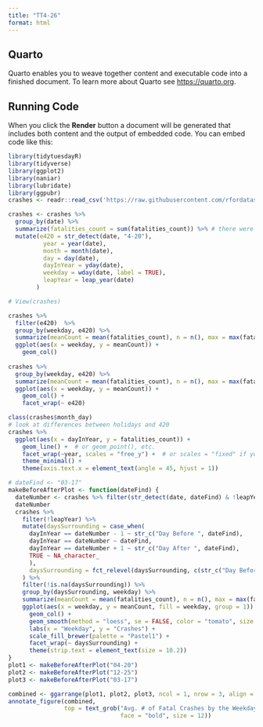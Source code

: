 ```yaml
---
title: "TT4-26"
format: html
---
```


## Quarto

Quarto enables you to weave together content and executable code into a finished document. To learn more about Quarto see <https://quarto.org>.

## Running Code

When you click the **Render** button a document will be generated that includes both content and the output of embedded code. You can embed code like this:

```r
library(tidytuesdayR)
library(tidyverse)
library(ggplot2)
library(naniar)
library(lubridate)
library(ggpubr)
crashes <- readr::read_csv('https://raw.githubusercontent.com/rfordatascience/tidytuesday/main/data/2025/2025-04-22/daily_accidents_420.csv')

crashes <- crashes %>%
  group_by(date) %>%
  summarize(fatalities_count = sum(fatalities_count)) %>% # there were duplicate dates causing some of the numbers to be off, particularly for some of the 4/20 dates
  mutate(e420 = str_detect(date, "4-20"),
          year = year(date),
          month = month(date),
          day = day(date),
          dayInYear = yday(date),
          weekday = wday(date, label = TRUE),
          leapYear = leap_year(date)
        )

# View(crashes)
```

```r
crashes %>%
  filter(e420)  %>%
  group_by(weekday, e420) %>%
  summarize(meanCount = mean(fatalities_count), n = n(), max = max(fatalities_count)) %>%
  ggplot(aes(x = weekday, y = meanCount)) +
    geom_col()
  
crashes %>%
  group_by(weekday, e420) %>%
  summarize(meanCount = mean(fatalities_count), n = n(), max = max(fatalities_count)) %>% 
  ggplot(aes(x = weekday, y = meanCount)) +
    geom_col() +
    facet_wrap(~ e420)

class(crashes$month_day)
# look at differences between holidays and 420
crashes %>% 
  ggplot(aes(x = dayInYear, y = fatalities_count)) +
    geom_line() +  # or geom_point(), etc.
    facet_wrap(~year, scales = "free_y") +  # or scales = "fixed" if you want same y-axis
    theme_minimal() +
    theme(axis.text.x = element_text(angle = 45, hjust = 1))
```

```r
# dateFind <- "03-17"
makeBeforeAfterPlot <- function(dateFind) {
  dateNumber <- crashes %>% filter(str_detect(date, dateFind) & !leapYear) %>% select(dayInYear) %>% slice(1) %>% as.numeric()
  dateNumber
  crashes %>%
    filter(!leapYear) %>%
    mutate(daysSurrounding = case_when(
      dayInYear == dateNumber - 1 ~ str_c("Day Before ", dateFind), 
      dayInYear == dateNumber ~ dateFind, 
      dayInYear == dateNumber + 1 ~ str_c("Day After ", dateFind), 
      TRUE ~ NA_character_
      ),
      daysSurrounding = fct_relevel(daysSurrounding, c(str_c("Day Before ", dateFind), dateFind, str_c("Day After ", dateFind)))
    ) %>% 
    filter(!is.na(daysSurrounding)) %>% 
    group_by(daysSurrounding, weekday) %>% 
    summarize(meanCount = mean(fatalities_count), n = n(), max = max(fatalities_count)) %>% 
    ggplot(aes(x = weekday, y = meanCount, fill = weekday, group = 1)) +
      geom_col() +
      geom_smooth(method = "loess", se = FALSE, color = "tomato", size = 2) +
      labs(x = "Weekday", y = "Crashes") + 
      scale_fill_brewer(palette = "Pastel1") + 
      facet_wrap(~ daysSurrounding) + 
      theme(strip.text = element_text(size = 10.2))
}
plot1 <- makeBeforeAfterPlot("04-20")
plot2 <- makeBeforeAfterPlot("12-25")
plot3 <- makeBeforeAfterPlot("03-17")

combined <- ggarrange(plot1, plot2, plot3, ncol = 1, nrow = 3, align = "hv", common.legend = TRUE, legend = "none")
annotate_figure(combined,
                top = text_grob("Avg. # of Fatal Crashes by the Weekdays Holidays Land on Compared to Days Around", 
                                face = "bold", size = 12))
```

